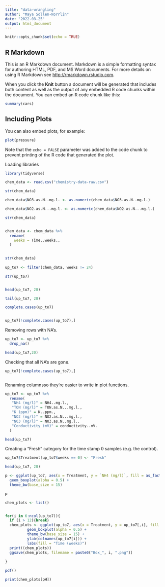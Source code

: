 ```yaml
---
title: "data-wrangling"
author: "Maya Sollen-Norrlin"
date: "2022-08-25"
output: html_document
---
```


```r
knitr::opts_chunk$set(echo = TRUE)
```

## R Markdown

This is an R Markdown document. Markdown is a simple formatting syntax for authoring HTML, PDF, and MS Word documents. For more details on using R Markdown see <http://rmarkdown.rstudio.com>.

When you click the **Knit** button a document will be generated that includes both content as well as the output of any embedded R code chunks within the document. You can embed an R code chunk like this:

```r
summary(cars)
```

## Including Plots

You can also embed plots, for example:

```r
plot(pressure)
```

Note that the `echo = FALSE` parameter was added to the code chunk to prevent printing of the R code that generated the plot.

Loading libraries   
```r

library(tidyverse)

```



```r

chem_data <- read.csv("chemistry-data-raw.csv")

```

 

```r

str(chem_data)


```



```r

chem_data$NO3.as.N..mg.l. <- as.numeric(chem_data$NO3.as.N..mg.l.)

```



```r

chem_data$NO2.as.N...mg.l. <- as.numeric(chem_data$NO2.as.N...mg.l.)


```




```r


str(chem_data)



```



```r

chem_data <- chem_data %>% 
  rename(
    weeks = Time..weeks.,
  )
  

str(chem_data)
  
up_to7 <- filter(chem_data, weeks != 24)

str(up_to7)


head(up_to7, 20)

tail(up_to7, 20)

```




```r

complete.cases(up_to7)



```



```r


up_to7[!complete.cases(up_to7),]


```




Removing rows with NA's.
```r

up_to7 <- up_to7 %>%
  drop_na()

head(up_to7,20)

```


Checking that all NA's are gone.
```r


up_to7[!complete.cases(up_to7),]



```
Renaming columnsso they're easier to write in plot functions.
```r

up_to7 <- up_to7 %>% 
  rename(
   "NH4 (mg/l)" = NH4..mg.l.,
   "TON (mg/l)" = TON.as.N...mg.l.,
   "K (ppm)" = K..ppm.,
   "NO2 (mg/l)" = NO2.as.N...mg.l.,
   "NO3 (mg/l)" = NO3.as.N..mg.l.,
   "Conductivity (mV)" = conductivity..mV.
  )

head(up_to7)


```

Creating a "Fresh" category for the time stamp 0 samples (e.g. the control).
```r

up_to7$Treatment[up_to7$weeks == 0] <- "Fresh"

head(up_to7, 20)

```


```r


p <- ggplot(up_to7, aes(x = Treatment, y = `NH4 (mg/l)`, fill = as_factor(weeks))) +
  geom_boxplot(alpha = 0.5) +
  theme_bw(base_size = 15)

p


```


```r

chem_plots <- list()


for(i in 6:ncol(up_to7)){
  if (i > 12){break}
  chem_plots <- ggplot(up_to7, aes(x = Treatment, y = up_to7[,i], fill = as_factor(weeks))) +
          geom_boxplot(alpha = 0.5) +
          theme_bw(base_size = 15) +
          ylab(colnames(up_to7[i])) +
          labs(fill = "Time (weeks)")
  print((chem_plots))
  ggsave(chem_plots, filename = paste0("Box_", i, ".png"))
  
}


```



```r


pdf()

```



 
 
```r


print(chem_plots[pH])



```
 
 
```r





```
 
 
 
 
 